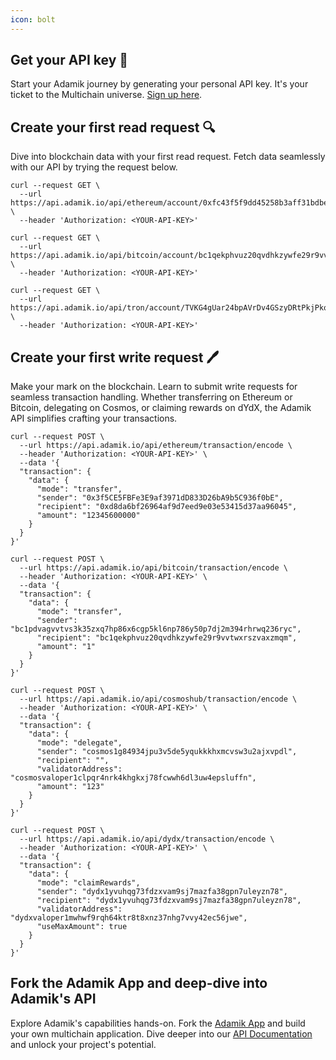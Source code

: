 ```yaml
---
icon: bolt
---
```


## Get your API key 🔑

Start your Adamik journey by generating your personal API key. It's your ticket to the Multichain universe.
[Sign up here](https://dashboard.adamik.io).

## Create your first read request 🔍

Dive into blockchain data with your first read request. Fetch data seamlessly with our API by trying the request below.

<CodeGroup>

```cURL Get Available Balance
curl --request GET \
  --url https://api.adamik.io/api/ethereum/account/0xfc43f5f9dd45258b3aff31bdbe6561d97e8b71de/state \
  --header 'Authorization: <YOUR-API-KEY>'
```

```cURL Get Balance Bitcoin
curl --request GET \
  --url https://api.adamik.io/api/bitcoin/account/bc1qekphvuz20qvdhkzywfe29r9vvtwxrszvaxzmqm/state \
  --header 'Authorization: <YOUR-API-KEY>'
```

```cURL Get Balance Tron
curl --request GET \
  --url https://api.adamik.io/api/tron/account/TVKG4gUar24bpAVrDv4GSzyDRtPkjPkogL/state \
  --header 'Authorization: <YOUR-API-KEY>'
```

</CodeGroup>

## Create your first write request 🖊️

Make your mark on the blockchain. Learn to submit write requests for seamless transaction handling. Whether transferring on Ethereum or Bitcoin, delegating on Cosmos, or claiming rewards on dYdX, the Adamik API simplifies crafting your transactions.

<CodeGroup>

```cURL Transfer Ethereum
curl --request POST \
  --url https://api.adamik.io/api/ethereum/transaction/encode \
  --header 'Authorization: <YOUR-API-KEY>' \
  --data '{
  "transaction": {
    "data": {
      "mode": "transfer",
      "sender": "0x3f5CE5FBFe3E9af3971dD833D26bA9b5C936f0bE",
      "recipient": "0xd8da6bf26964af9d7eed9e03e53415d37aa96045",
      "amount": "12345600000"
    }
  }
}'
```

```cURL Transfer Bitcoin
curl --request POST \
  --url https://api.adamik.io/api/bitcoin/transaction/encode \
  --header 'Authorization: <YOUR-API-KEY>' \
  --data '{
  "transaction": {
    "data": {
      "mode": "transfer",
      "sender": "bc1pdvagvvtvs3k35zxq7hp86x6cgp5kl6np786y50p7dj2m394rhrwq236ryc",
      "recipient": "bc1qekphvuz20qvdhkzywfe29r9vvtwxrszvaxzmqm",
      "amount": "1"
    }
  }
}'
```

```cURL Delegate Cosmos
curl --request POST \
  --url https://api.adamik.io/api/cosmoshub/transaction/encode \
  --header 'Authorization: <YOUR-API-KEY>' \
  --data '{
  "transaction": {
    "data": {
      "mode": "delegate",
      "sender": "cosmos1g84934jpu3v5de5yqukkkhxmcvsw3u2ajxvpdl",
      "recipient": "",
      "validatorAddress": "cosmosvaloper1clpqr4nrk4khgkxj78fcwwh6dl3uw4epsluffn",
      "amount": "123"
    }
  }
}'
```

```cURL Claim Rewards Dydx
curl --request POST \
  --url https://api.adamik.io/api/dydx/transaction/encode \
  --header 'Authorization: <YOUR-API-KEY>' \
  --data '{
  "transaction": {
    "data": {
      "mode": "claimRewards",
      "sender": "dydx1yvuhqg73fdzxvam9sj7mazfa38gpn7uleyzn78",
      "recipient": "dydx1yvuhqg73fdzxvam9sj7mazfa38gpn7uleyzn78",
      "validatorAddress": "dydxvaloper1mwhwf9rqh64ktr8t8xnz37nhg7vvy42ec56jwe",
      "useMaxAmount": true
    }
  }
}'
```

</CodeGroup>

## Fork the Adamik App and deep-dive into Adamik's API

Explore Adamik's capabilities hands-on. Fork the [Adamik App](https://github.com/AdamikHQ/adamik-app) and build your own multichain application.
Dive deeper into our [API Documentation](../api-reference) and unlock your project's potential.
